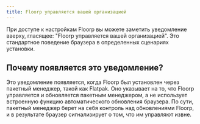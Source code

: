 ```yaml
---
title: Floorp управляется вашей организацией
---
```



При доступе к настройкам Floorp вы можете заметить уведомление вверху, гласящее: "Floorp управляется вашей организацией". Это стандартное поведение браузера в определенных сценариях установки.

## Почему появляется это уведомление?
Это уведомление появляется, когда Floorp был установлен через пакетный менеджер, такой как Flatpak. Оно указывает на то, что Floorp управляется и обновляется пакетным менеджером, а не использует встроенную функцию автоматического обновления браузера.
По сути, пакетный менеджер берет на себя контроль над обновлениями Floorp, и в результате браузер сигнализирует о том, что им управляют извне.

<Support />